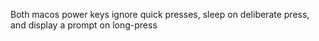 Both macos power keys ignore quick presses, sleep on deliberate press, and display a prompt on long-press
